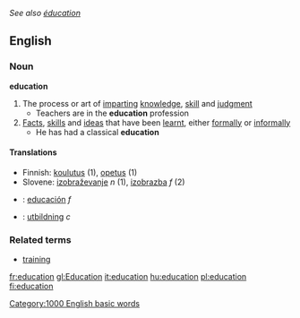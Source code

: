 ''See also [[éducation]]''
==English==
===Noun===
{{wikipedia}}
'''education'''
#The process or art of [[imparting]] [[knowledge]], [[skill]] and [[judgment]]
#* Teachers are in the '''education''' profession
#[[Fact]]s, [[skill]]s and [[idea]]s that have been [[learnt]], either [[formally]] or [[informally]]
#* He has had a classical '''education'''

====Translations====
*Finnish: [[koulutus]] (1), [[opetus]] (1)
*Slovene: [[izobraževanje]] ''n'' (1), [[izobrazba]] ''f'' (2)
*{{es}}: [[educación]] ''f''
*{{sv}}: [[utbildning]] ''c''

===Related terms===
*[[training]]

[[Category:1000 English basic words]]
[[fr:education]]
[[gl:Education]]
[[it:education]]
[[hu:education]]
[[pl:education]]
[[fi:education]]